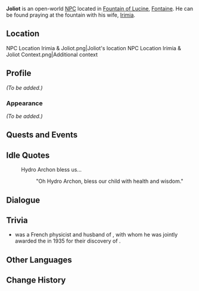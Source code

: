 {{Meta
<!-- Remove this template after adding the missing info -->
|missing_NPC_profile  = yes
}}
{{Character Infobox
|type             = Open-World NPC
|image            = NPC Joliot.png
|realname         = <!-- Optional, if different from in-game name -->
|deceased         = <!-- Past (for deceased prior to events of the game) or free response -->
|region           = Fontaine<!-- Character's home/main nation -->
|location         = Fontaine<!-- Nation where you can find the character in the open world -->
|affiliation      = 
|title            = 
|ancestry         = <!-- Clan/family -->
|father           = 
|mother           = 
|spouse           = Irimia
|sibling          = 
|child            = 
|relative         = 
|voiceEN          = 
|voiceCN          = 
|voiceJP          = 
|voiceKR          = 
|dialoguereward   = 
}}
'''Joliot''' is an open-world [[NPC]] located in [[Fountain of Lucine]], [[Fontaine]]. He can be found praying at the fountain with his wife, [[Irimia]].
<!-- Following a certain dialogue branch for the first time gives the player AMOUNT_AS_WORD [[Item]]. -->

==Location==
<gallery>
NPC Location Irimia & Joliot.png|Joliot's location
NPC Location Irimia & Joliot Context.png|Additional context
</gallery>
==Profile==
<!-- Detailed story/lore information goes here. -->
''(To be added.)''

===Appearance===
<!-- Keep appearance section short and concise. Limit to 2 paragraphs with 3-4 sentences each. -->
''(To be added.)''

==Quests and Events==
{{Quests and Events}}

==Idle Quotes==
{{Dialogue Start}}
: {{DIcon|Idle}} Hydro Archon bless us...
:: {{A|VO Joliot 01.ogg}} "Oh Hydro Archon, bless our child with health and wisdom."
{{Dialogue End}}

==Dialogue==
{{Dialogue Start}}
{{Transclude|Irimia|Dialogue}}
{{Dialogue End}}
<!--
==Event Dialogue==
===Event Name===
{{Dialogue Start}}
:'''Joliot:'''
{{Dialogue End}}
-->
==Trivia==

* {{W|Frédéric Joliot-Curie}} was a French physicist and husband of {{W|Irène Joliot-Curie}}, with whom he was jointly awarded the {{W|Nobel Prize in Chemistry}} in 1935 for their discovery of {{W|Induced radioactivity|induced radioactivity}}.

==Other Languages==
{{Other Languages|default_hidden=1
|en      = Joliot
|zhs     = 约里奥
|zhs_rm  = Yuēlǐ'ào
|zht     = 約里奧
|zht_rm  = Yuēlǐ'ào
|ja      = ジョリオ
|ja_rm   = Jorio
|ko      = 졸리오
|es      = Joliot
|fr      = Joliot
|ru      = Жолио
|th      = Joliot
|vi      = Joliot
|de      = Joliot
|id      = Joliot
|pt      = Joliot
|tr      = Joliot
|it      = Joliot
}}

==Change History==
{{Change History|4.0}}
<!--
==References==
{{Reflist}}
-->
